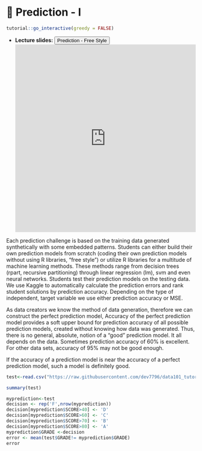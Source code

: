 # 🔖 Prediction - I {#P1}

<script src="files/js/dcl.js"></script>
<link rel="stylesheet" href="https://maxcdn.bootstrapcdn.com/bootstrap/3.4.1/css/bootstrap.min.css">
<script src="https://maxcdn.bootstrapcdn.com/bootstrap/3.4.1/js/bootstrap.min.js"></script>
<script src="//ajax.googleapis.com/ajax/libs/jquery/1.8.3/jquery.min.js"> </script>

```r
tutorial::go_interactive(greedy = FALSE)

```

- **Lecture slides: **     <button class="btn btn-primary" data-toggle="collapse" data-target="#p12"> Prediction - Free Style </button> 
<div id="p12" class="collapse">
<embed src="https://docs.google.com/presentation/d/1pA0bzMGr_Tu2CXsgtT9Ks5apHqxWh8l1XXBVvwWr6zc/edit?usp=sharing" width="100%" height="500px"></embed>
</div>

Each prediction challenge is based on the training data generated synthetically with some embedded patterns. Students can either build their own prediction models from scratch (coding their own prediction models without using R libraries, “free style”) or utilize R libraries for a multitude of machine learning methods. These methods range from decision trees (rpart, recursive partitioning) through linear regression (lm), svm and even neural networks. Students test their prediction models on the testing data. We use Kaggle to automatically calculate the prediction errors and rank student solutions by prediction accuracy. Depending on the type of independent, target variable we use either prediction accuracy or MSE.

As data creators we know the method of data generation, therefore we can construct the perfect prediction model, Accuracy of the perfect prediction model provides a soft upper bound for prediction accuracy of all possible prediction models, created without knowing how data was generated. Thus, there is no general, absolute, notion of a “good” prediction model. It all depends on the data. Sometimes prediction accuracy of 60% is excellent. For other data sets, accuracy of 95% may not be good enough.

If the accuracy of a prediction model is near the accuracy of a perfect prediction model, such a model is definitely good.

```r

test<-read.csv("https://raw.githubusercontent.com/dev7796/data101_tutorial/main/files/dataset/MoodyMarch2022b.csv")

summary(test)

myprediction<-test
decision <- rep('F',nrow(myprediction))
decision[myprediction$SCORE>40] <- 'D'
decision[myprediction$SCORE>60] <- 'C'
decision[myprediction$SCORE>70] <- 'B'
decision[myprediction$SCORE>80] <- 'A'
myprediction$GRADE <-decision
error <- mean(test$GRADE!= myprediction$GRADE)
error

```